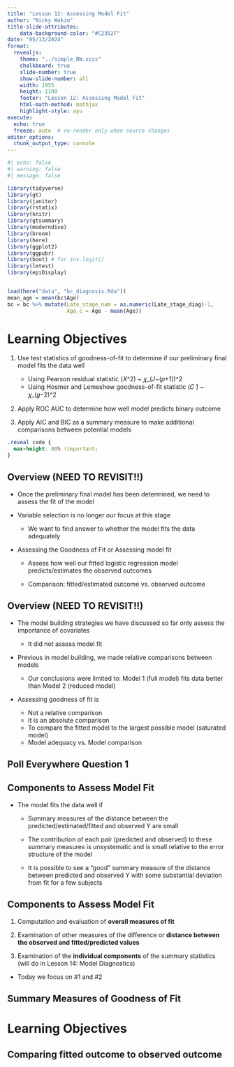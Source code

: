 ```yaml
---
title: "Lesson 12: Assessing Model Fit"
author: "Nicky Wakim"
title-slide-attributes:
    data-background-color: "#C2352F"
date: "05/13/2024"
format: 
  revealjs:
    theme: "../simple_NW.scss"
    chalkboard: true
    slide-number: true
    show-slide-number: all
    width: 1955
    height: 1100
    footer: "Lesson 12: Assessing Model Fit"
    html-math-method: mathjax
    highlight-style: ayu
execute:
  echo: true
  freeze: auto  # re-render only when source changes
editor_options: 
  chunk_output_type: console
---
```


```r
#| echo: false
#| warning: false
#| message: false

library(tidyverse)
library(gt)
library(janitor)
library(rstatix)
library(knitr)
library(gtsummary)
library(moderndive)
library(broom) 
library(here) 
library(ggplot2)
library(ggpubr)
library(boot) # for inv.logit()
library(lmtest)
library(epiDisplay)


load(here("data", "bc_diagnosis.Rda"))
mean_age = mean(bc$Age)
bc = bc %>% mutate(Late_stage_num = as.numeric(Late_stage_diag)-1, 
                   Age_c = Age - mean(Age))
```

# Learning Objectives

1.  Use test statistics of goodness-of-fit to determine if our preliminary final model fits the data well

    -   Using Pearson residual statistic (𝑋\^2) \~ 𝜒\_(𝐽−(𝑝+1))\^2
    -   Using Hosmer and Lemeshow goodness-of-fit statistic (𝐶 ̂) \~ 𝜒\_(𝑔−2)\^2

2.  Apply ROC AUC to determine how well model predicts binary outcome

3.  Apply AIC and BIC as a summary measure to make additional comparisons between potential models

```css
.reveal code {
  max-height: 80% !important;
}
```

## Overview (NEED TO REVISIT!!)

-   Once the preliminary final model has been determined, we need to assess the fit of the model

-   Variable selection is no longer our focus at this stage

    -   We want to find answer to whether the model fits the data adequately

-   Assessing the Goodness of Fit or Assessing model fit

    -   Assess how well our fitted logistic regression model predicts/estimates the observed outcomes

    -   Comparison: fitted/estimated outcome vs. observed outcome

## Overview (NEED TO REVISIT!!)

-   The model building strategies we have discussed so far only assess the importance of covariates

    -   It did not assess model fit

-   Previous in model building, we made relative comparisons between models

    -   Our conclusions were limited to: Model 1 (full model) fits data better than Model 2 (reduced model)

-   Assessing goodness of fit is

    -   Not a relative comparison
    -   It is an absolute comparison
    -   To compare the fitted model to the largest possible model (saturated model)
    -   Model adequacy vs. Model comparison

## Poll Everywhere Question 1

## Components to Assess Model Fit

-   The model fits the data well if

    -   Summary measures of the distance between the predicted/estimated/fitted and observed Y are small

    -   The contribution of each pair (predicted and observed) to these summary measures is unsystematic and is small relative to the error structure of the model

    -   It is possible to see a “good” summary measure of the distance between predicted and observed Y with some substantial deviation from fit for a few subjects

## Components to Assess Model Fit

1.  Computation and evaluation of **overall measures of fit**

2.  Examination of other measures of the difference or **distance between the observed and fitted/predicted values**

3.  Examination of the **individual components** of the summary statistics (will do in Lesson 14: Model Diagnostics)

-   Today we focus on #1 and #2

## Summary Measures of Goodness of Fit

# Learning Objectives

## Comparing fitted outcome to observed outcome


